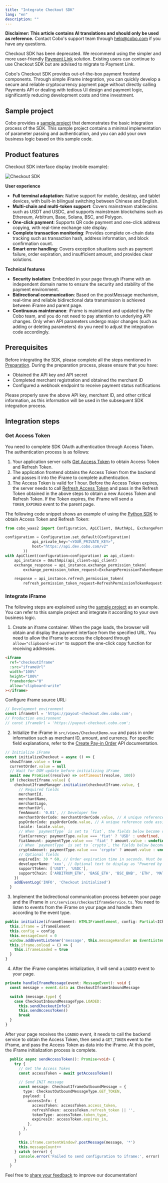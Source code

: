 ```yaml
---
title: "Integrate Checkout SDK"
lang: "en"
description: ""
---
```


<Note>**Disclaimer: This article contains AI translations and should only be used as reference.** Contact Cobo's support team through [help@cobo.com](mailto:help@cobo.com) if you have any questions.</Note>

<Warning>Checkout SDK has been deprecated. We recommend using the simpler and more user-friendly [Payment Link](/v2/payments/payment-link) solution. Existing users can continue to use Checkout SDK but are advised to migrate to Payment Link.</Warning>

Cobo's Checkout SDK provides out-of-the-box payment frontend components. Through simple iFrame integration, you can quickly develop a secure and reliable cryptocurrency payment page without directly calling Payments API or dealing with tedious UI design and payment logic, significantly reducing development costs and time investment.

## Sample project
Cobo provides a [sample project](https://github.com/CoboGlobal/cobo-checkout-sdk-demo) that demonstrates the basic integration process of the SDK. This sample project contains a minimal implementation of parameter passing and authentication, and you can add your own business logic based on this sample code.

## Product features

Checkout SDK interface display (mobile example):

<img src="/v2/images/payments/checkout_sdk.png" className="screenshot_modal" alt="Checkout SDK" />

**User experience**

- **Full terminal adaptation**: Native support for mobile, desktop, and tablet devices, with built-in bilingual switching between Chinese and English.
- **Multi-chain and multi-token support**: Covers mainstream stablecoins such as USDT and USDC, and supports mainstream blockchains such as Ethereum, Arbitrum, Base, Solana, BSC, and Polygon.
- **One-click payment**: Supports QR code payment and one-click address copying, with real-time exchange rate display.
- **Complete transaction monitoring**: Provides complete on-chain data tracking such as transaction hash, address information, and block confirmation count.
- **Smart error handling**: Covers exception situations such as payment failure, order expiration, and insufficient amount, and provides clear solutions.

**Technical features**

- **Security isolation**: Embedded in your page through iFrame with an independent domain name to ensure the security and stability of the payment environment.
- **Bidirectional communication**: Based on the postMessage mechanism, real-time and reliable bidirectional data transmission is achieved between iFrame and parent page.
- **Continuous maintenance**: iFrame is maintained and updated by the Cobo team, and you do not need to pay attention to underlying API changes. Only when API parameters undergo major changes (such as adding or deleting parameters) do you need to adjust the integration code accordingly.

## Prerequisites

Before integrating the SDK, please complete all the steps mentioned in [Preparation](/v2/payments/preparation). During the preparation process, please ensure that you have:

   - Obtained the API key and API secret
   - Completed merchant registration and obtained the merchant ID
   - Configured a webhook endpoint to receive payment status notifications

Please properly save the above API key, merchant ID, and other critical information, as this information will be used in the subsequent SDK integration process.

## Integration steps

### Get Access Token

You need to complete SDK OAuth authentication through Access Token. The authentication process is as follows:

1. Your application server calls [Get Access Token](/v2/api-references/oauth/get-access-token) to obtain Access Token and Refresh Token.
2. The application frontend obtains the Access Token from the backend and passes it into the iFrame to complete authentication.
3. The Access Token is valid for 1 hour. Before the Access Token expires, the server needs to call [Refresh Access Token](/v2/api-references/oauth/refresh-access-token) and pass in the Refresh Token obtained in the above steps to obtain a new Access Token and Refresh Token. If the Token expires, the iFrame will send a `TOKEN_EXPIRED` event to the parent page.


The following code snippet shows an example of using the [Python SDK](/v2/developer-tools/quickstart-python) to obtain Access Token and Refresh Token:

```py
from cobo_waas2 import Configuration, ApiClient, OAuthApi, ExchangePermissionTokenRequest, RefreshPermissionTokenRequest

configuration = Configuration.set_default(Configuration(
            api_private_key="<YOUR_PRIVATE_KEY>",
            host="https://api.dev.cobo.com/v2"
        ))
with ApiClient(configuration=configuration) as api_client:
    api_instance = OAuthApi(api_client=api_client)
    exchange_response = api_instance.exchange_permission_token(
        exchange_permission_token_request=ExchangePermissionTokenRequest(permission_type="payment_orders_payin"))

    response = api_instance.refresh_permission_token(
        refresh_permission_token_request=RefreshPermissionTokenRequest(refresh_token=exchange_response.refresh_token))
```


### Integrate iFrame

The following steps are explained using the [sample project](https://github.com/CoboGlobal/cobo-checkout-sdk-demo) as an example. You can refer to this sample project and integrate it according to your own business logic.



1. Create an iframe container. When the page loads, the browser will obtain and display the payment interface from the specified URL.
<Note>You need to allow the iFrame to access the clipboard through `allow="clipboard-write"` to support the one-click copy function for receiving addresses.</Note>

```html
<iframe
  ref="checkoutIframe"
  :src="iframeUrl"
  width="100%"
  height="100%"
  frameborder="0"
  allow="clipboard-write"
></iframe>
``` 

Configure iframe source URL:

```ts
// Development environment
const iframeUrl = 'https://payout-checkout.dev.cobo.com';
// Production environment
// const iframeUrl = 'https://payout-checkout.cobo.com';
```

2. Initialize the iFrame in `src/views/CheckoutDemo.vue` and pass in order information such as merchant ID, amount, and currency. For specific field explanations, refer to the [Create Pay-in Order](/v2/api-references/payment/create-pay-in-order) API documentation.

```ts
// Initialize iFrame
const initializeCheckout = async () => {
  showIframe.value = true
  currentOrder.value = null
  // Wait for DOM update before initializing iFrame
  await new Promise((resolve) => setTimeout(resolve, 100))
  if (checkoutIframe.value) {
    checkoutIframeManager.initialize(checkoutIframe.value, {
      // Required fields
      merchantId,
      merchantName,
      merchantLogo,
      merchantUrl,
      feeAmount: '0.01', // Developer fee
      merchantOrderCode: merchantOrderCode.value, // A unique reference code assigned by the merchant to identify this order in their system.
      pspOrderCode: pspOrderCode.value, // A unique reference code assigned by you (the developer) to identify this order in your system.
      locale: locale.value,
      // When `paymentType` is set to `fiat`, the fields below become required, and `feeAmount` is calculated in fiat currency.
      fiatCurrency: paymentType.value === 'fiat' ? 'USD' : undefined,
      fiatAmount: paymentType.value === 'fiat' ? amount.value : undefined,
      // When `paymentType` is set to `crypto`, the fields below become required, and `feeAmount` is calculated in crypto.
      cryptoAmount: paymentType.value === 'crypto' ? amount.value : undefined,
      // Optional fields
      expiredIn: 30 * 60, // Order expiration time in seconds. Must be greater than zero and cannot exceed 3 hours (10800 seconds). Default is 1800 seconds (30 minutes).
      developerName: 'xxx', // Optional text to display as "Powered by [your text]" at the bottom of the checkout page. Can only contain letters and @ symbol, with maximum length of 20 characters. This footer text will not appear if the parameter is omitted or invalid.
      supportToken: ['USDT', 'USDC'],
      supportChain: ['ARBITRUM_ETH', 'BASE_ETH', 'BSC_BNB', 'ETH', 'MATIC', 'SOL', 'TRON'],
    })
    addEventLog('INFO', 'Checkout initialized')
  }
```

3. Implement the bidirectional communication process between your page and the iFrame in `src/services/checkoutIframeService.ts`. You need to listen to events from the iFrame on your page and handle them according to the event type.

```ts
public initialize(iframeElement: HTMLIFrameElement, config: Partial<ICheckoutInfo>): void {
  this.iframe = iframeElement
  this.config = config
  this.messageCount = 0
  window.addEventListener('message', this.messageHandler as EventListener)
  this.iframe.onload = () => {
    this.iframeLoaded = true
  }
}
```

4. After the iFrame completes initialization, it will send a `LOADED` event to your page.

```ts
private handleIframeMessage(event: MessageEvent): void {
  const message = event.data as CheckoutIframeInboundMessage

  switch (message.type) {
    case CheckoutInboundMessageType.LOADED:
      this.sendCheckoutInfo()
      this.sendAccessToken()
      break
  }
}
```

  After your page receives the `LOADED` event, it needs to call the backend service to obtain the Access Token, then send a `GET_TOKEN` event to the iFrame, and pass the Access Token as data into the iFrame. At this point, the iFrame initialization process is complete.

```ts
  public async sendAccessToken(): Promise<void> {
    try {
      // Get the Access Token
      const accessToken = await getAccessToken()

      // Send INIT message
      const message: CheckoutIframeOutboundMessage = {
        type: CheckoutOutboundMessageType.GET_TOKEN,
        payload: {
          accessInfo: {
            accessToken: accessToken.access_token,
            refreshToken: accessToken.refresh_token || '',
            tokenType: accessToken.token_type,
            expiresIn: accessToken.expires_in,
          },
        },
      }

      this.iframe.contentWindow?.postMessage(message, '*')
      this.messageCount++
    } catch (error) {
      console.error('Failed to send configuration to iframe:', error)
    }
  }
```



<Tip>Feel free to [share your feedback](https://forms.zohopublic.com/cobo/form/DocumentFeedbackForm/formperma/QvLOhxJv1_JMsJ-1dleZ8Itb_7rzN-LtgvsDdxosoVI) to improve our documentation!</Tip>

